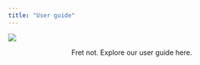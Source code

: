 ```yaml
---
title: "User guide"
---
```


![](image/UserguideBanner.png)

<center>Fret not. Explore our user guide here.</center>
